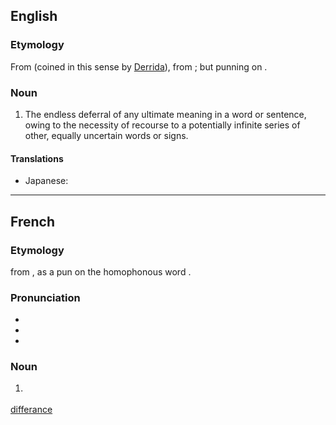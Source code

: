 {{see also|differance}}

==English==
{{wikipedia}}

===Etymology===
From {{bor|en|fr|différance|gloss=deferral}} (coined in this sense by [[w:Jacques Derrida|Derrida]]), from {{m|fr|différer|gloss=to postpone}}; but punning on {{m|fr|différence|gloss=difference}}.

===Noun===
{{en-noun|-}}

# {{lb|en|literary theory|linguistics}} The endless deferral of any ultimate meaning in a word or sentence, owing to the necessity of recourse to a potentially infinite series of other, equally uncertain words or signs.

====Translations====
{{trans-top|the endless deferral of any ultimate meaning in a word or sentence}}
* Japanese: {{t|ja|差延|tr=さえん, saen|sc=Jpan}}
{{trans-mid}}
{{trans-bottom}}

[[Category:English terms spelled with É|differance]]

----

==French==
{{wikipedia|lang=fr}}

===Etymology===
{{coin|fr|in=1959|Jacques Derrida|nobycat=1}}<!--year per source at fr.wikt--> from {{af|fr|différer|-ance}}, as a pun on the homophonous word {{m|fr|différence}}.

===Pronunciation===
* {{fr-IPA}}
* {{audio|fr|Fr-différence.ogg|audio}}
* {{homophones|fr|différence}}

===Noun===
{{fr-noun|f}}

# {{lb|fr|literary theory|linguistics}} {{l|en|différance}}